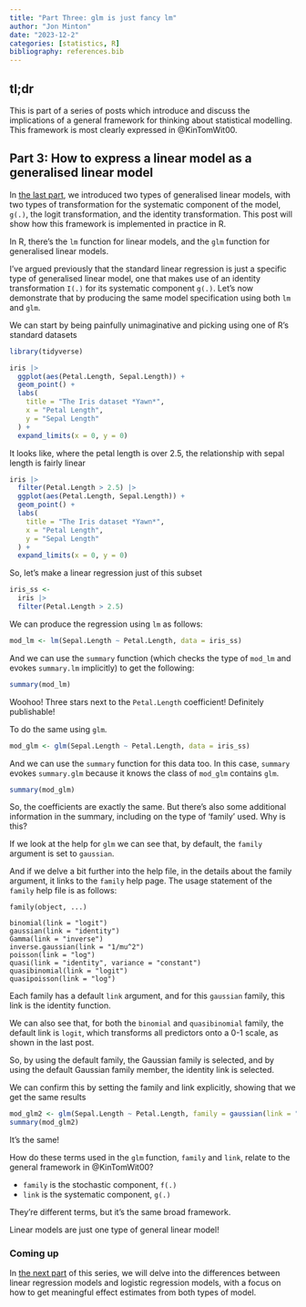 ```yaml
---
title: "Part Three: glm is just fancy lm"
author: "Jon Minton"
date: "2023-12-2"
categories: [statistics, R]
bibliography: references.bib
---
```


## tl;dr

This is part of a series of posts which introduce and discuss the implications of a general framework for thinking about statistical modelling. This framework is most clearly expressed in @KinTomWit00.

## Part 3: How to express a linear model as a generalised linear model

In [the last part](../lms-are-glms-part-02/index.qmd), we introduced two types of generalised linear models, with two types of transformation for the systematic component of the model, `g(.)`, the logit transformation, and the identity transformation. This post will show how this framework is implemented in practice in R.

In R, there's the `lm` function for linear models, and the `glm` function for generalised linear models.

I've argued previously that the standard linear regression is just a specific type of generalised linear model, one that makes use of an identity transformation `I(.)` for its systematic component `g(.)`. Let's now demonstrate that by producing the same model specification using both `lm` and `glm`.

We can start by being painfully unimaginative and picking using one of R's standard datasets

```r
library(tidyverse)

iris |> 
  ggplot(aes(Petal.Length, Sepal.Length)) + 
  geom_point() + 
  labs(
    title = "The Iris dataset *Yawn*",
    x = "Petal Length",
    y = "Sepal Length"
  ) + 
  expand_limits(x = 0, y = 0)

```

It looks like, where the petal length is over 2.5, the relationship with sepal length is fairly linear

```r
iris |> 
  filter(Petal.Length > 2.5) |> 
  ggplot(aes(Petal.Length, Sepal.Length)) + 
  geom_point() + 
  labs(
    title = "The Iris dataset *Yawn*",
    x = "Petal Length",
    y = "Sepal Length"
  ) + 
  expand_limits(x = 0, y = 0)

```

So, let's make a linear regression just of this subset

```r
iris_ss <- 
  iris |> 
  filter(Petal.Length > 2.5) 
```

We can produce the regression using `lm` as follows:

```r
mod_lm <- lm(Sepal.Length ~ Petal.Length, data = iris_ss)
```

And we can use the `summary` function (which checks the type of `mod_lm` and evokes `summary.lm` implicitly) to get the following:

```r
summary(mod_lm)
```

Woohoo! Three stars next to the `Petal.Length` coefficient! Definitely publishable!

To do the same using `glm`.

```r
mod_glm <- glm(Sepal.Length ~ Petal.Length, data = iris_ss)
```

And we can use the `summary` function for this data too. In this case, `summary` evokes `summary.glm` because it knows the class of `mod_glm` contains `glm`.

```r
summary(mod_glm)
```

So, the coefficients are exactly the same. But there's also some additional information in the summary, including on the type of 'family' used. Why is this?

If we look at the help for `glm` we can see that, by default, the `family` argument is set to `gaussian`.

And if we delve a bit further into the help file, in the details about the family argument, it links to the `family` help page. The usage statement of the `family` help file is as follows:

```         
family(object, ...)

binomial(link = "logit")
gaussian(link = "identity")
Gamma(link = "inverse")
inverse.gaussian(link = "1/mu^2")
poisson(link = "log")
quasi(link = "identity", variance = "constant")
quasibinomial(link = "logit")
quasipoisson(link = "log")
```

Each family has a default `link` argument, and for this `gaussian` family, this link is the identity function.

We can also see that, for both the `binomial` and `quasibinomial` family, the default link is `logit`, which transforms all predictors onto a 0-1 scale, as shown in the last post.

So, by using the default family, the Gaussian family is selected, and by using the default Gaussian family member, the identity link is selected.

We can confirm this by setting the family and link explicitly, showing that we get the same results

```r
mod_glm2 <- glm(Sepal.Length ~ Petal.Length, family = gaussian(link = "identity"), data = iris_ss)
summary(mod_glm2)
```

It's the same!

How do these terms used in the `glm` function, `family` and `link`, relate to the general framework in @KinTomWit00?

-   `family` is the stochastic component, `f(.)`
-   `link` is the systematic component, `g(.)`

They're different terms, but it's the same broad framework.

Linear models are just one type of general linear model!

### Coming up

In [the next part](../lms-are-glms-part-04/index.qmd) of this series, we will delve into the differences between linear regression models and logistic regression models, with a focus on how to get meaningful effect estimates from both types of model.